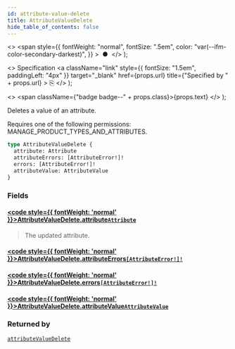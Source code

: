 ```yaml
---
id: attribute-value-delete
title: AttributeValueDelete
hide_table_of_contents: false
---
```


  <>
    <span
      style={{
        fontWeight: "normal",
        fontSize: ".5em",
        color: "var(--ifm-color-secondary-darkest)",
      }}
    >
      &nbsp;●&nbsp;
    </span>
  </>
);

  <>
    Specification
    <a
      className="link"
      style={{ fontSize: "1.5em", paddingLeft: "4px" }}
      target="\_blank"
      href={props.url}
      title={"Specified by " + props.url}
    >
      ⎘
    </a>
  </>
);

  <>
    <span className={"badge badge--" + props.class}>{props.text}</span>
  </>
);

Deletes a value of an attribute.

Requires one of the following permissions: MANAGE_PRODUCT_TYPES_AND_ATTRIBUTES.

```graphql
type AttributeValueDelete {
  attribute: Attribute
  attributeErrors: [AttributeError!]!
  errors: [AttributeError!]!
  attributeValue: AttributeValue
}
```

### Fields

#### [<code style={{ fontWeight: 'normal' }}>AttributeValueDelete.<b>attribute</b></code>](#)<Bullet />[`Attribute`](../../api-reference/attributes/objects/attribute) <Badge class="secondary" text="object"/> <Badge class="secondary" text="attributes"/>

> The updated attribute.

#### [<code style={{ fontWeight: 'normal' }}>AttributeValueDelete.<b>attributeErrors</b></code>](#)<Bullet />[`[AttributeError!]!`](../../api-reference/attributes/objects/attribute-error) <Badge class="secondary" text="non-null"/> <Badge class="secondary" text="object"/> <Badge class="secondary" text="attributes"/>

>

#### [<code style={{ fontWeight: 'normal' }}>AttributeValueDelete.<b>errors</b></code>](#)<Bullet />[`[AttributeError!]!`](../../api-reference/attributes/objects/attribute-error) <Badge class="secondary" text="non-null"/> <Badge class="secondary" text="object"/> <Badge class="secondary" text="attributes"/>

>

#### [<code style={{ fontWeight: 'normal' }}>AttributeValueDelete.<b>attributeValue</b></code>](#)<Bullet />[`AttributeValue`](../../api-reference/attributes/objects/attribute-value) <Badge class="secondary" text="object"/> <Badge class="secondary" text="attributes"/>

>

### Returned by

[`attributeValueDelete`](../../api-reference/attributes/mutations/attribute-value-delete) <Badge class="secondary" text="mutation"/>
